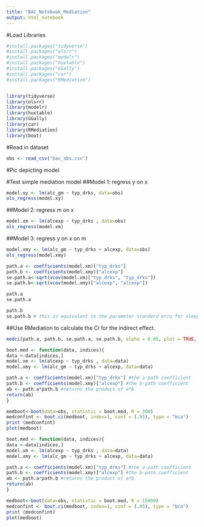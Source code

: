 ```yaml
---
title: "BAC_Notebook_Mediation"
output: html_notebook
---
```



#Load Libraries
```r
#install.packages("tidyverse")
#install.packages("olsrr")
#install.packages("modelr")
#install.packages("huxtable")
#install.packages("GGally")
#install.packages("car")
#install.packages("RMediation")


library(tidyverse)
library(olsrr)
library(modelr)
library(huxtable)
library(GGally)
library(car)
library(RMediation)
library(boot)

```

#Read in dataset
```r
obs <- read_csv("bac_obs.csv")
```

#Pic depicting model


#Test simple mediation model
##Model 1: regress y on x
```r
model.xy <- lm(alc_gm ~ typ_drks, data=obs)
ols_regress(model.xy)
```

##Model 2: regress m on x
```r
model.xm <- lm(alcexp ~ typ_drks , data=obs)
ols_regress(model.xm)

```
##Model 3: regress y on x on m
```r
model.xmy <- lm(alc_gm ~ typ_drks + alcexp, data=obs)
ols_regress(model.xmy)

```


```r
path.a <- coefficients(model.xm)["typ_drks"]
path.b <- coefficients(model.xmy)["alcexp"]
se.path.a<-sqrt(vcov(model.xm)["typ_drks", "typ_drks"])
se.path.b<-sqrt(vcov(model.xmy)["alcexp", "alcexp"])

path.a
se.path.a

path.b
se.path.b # this is equivalant to the parameter standerd erro for sleep in model.xmy. in other words... path b
```


##Use RMediation to calculate the CI for the indirect effect.
```r
medci(path.a, path.b, se.path.a, se.path.b, alpha = 0.05, plot = TRUE, plotCI = TRUE)
```

```r
boot.med <- function(data, indices){
data <-data[indices,]
model.xm <- lm(alcexp ~ typ_drks , data=data)
model.xmy <- lm(alc_gm ~ typ_drks + alcexp, data=data)

path.a <- coefficients(model.xm)["typ_drks"] #the a-path coefficient
path.b <- coefficients(model.xmy)["alcexp"] #the b-path coefficient
ab <- path.a*path.b #returns the product of a*b
return(ab)
}

medboot<-boot(data=obs, statistic = boot.med, R = 300)
medconfint <- boot.ci(medboot, index=1, conf = (.95), type = "bca")
print (medconfint)
plot(medboot)
```



```r
boot.med <- function(data, indices){
data <-data[indices,]
model.xm <- lm(alcexp ~ typ_drks , data=data)
model.xmy <- lm(alc_gm ~ typ_drks + alcexp, data=data)

path.a <- coefficients(model.xm)["typ_drks"] #the a-path coefficient
path.b <- coefficients(model.xmy)["alcexp"] #the b-path coefficient
ab <- path.a*path.b #returns the product of a*b
return(ab)
}

medboot<-boot(data=obs, statistic = boot.med, R = 15000)
medconfint <- boot.ci(medboot, index=1, conf = (.95), type = "bca")
print (medconfint)
plot(medboot)

```




